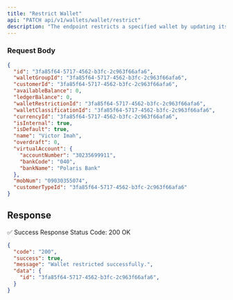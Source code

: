 ```yaml
---
title: "Restrict Wallet"
api: "PATCH api/v1/wallets/wallet/restrict"
description: "The endpoint restricts a specified wallet by updating its details."
---
```



### Request Body

```json
{
  "id": "3fa85f64-5717-4562-b3fc-2c963f66afa6",
  "walletGroupId": "3fa85f64-5717-4562-b3fc-2c963f66afa6",
  "customerId": "3fa85f64-5717-4562-b3fc-2c963f66afa6",
  "availableBalance": 0,
  "ledgerBalance": 0,
  "walletRestrictionId": "3fa85f64-5717-4562-b3fc-2c963f66afa6",
  "walletClassificationId": "3fa85f64-5717-4562-b3fc-2c963f66afa6",
  "currencyId": "3fa85f64-5717-4562-b3fc-2c963f66afa6",
  "isInternal": true,
  "isDefault": true,
  "name": "Victor Imah",
  "overdraft": 0,
  "virtualAccount": {
    "accountNumber": "30235699911",
    "bankCode": "040",
    "bankName": "Polaris Bank"
  },
  "mobNum": "09030355074",
  "customerTypeId": "3fa85f64-5717-4562-b3fc-2c963f66afa6"
}
```

## Response

✅ Success Response
Status Code: 200 OK

```json
{
  "code": "200",
  "success": true,
  "message": "Wallet restricted successfully.",
  "data": {
    "id": "3fa85f64-5717-4562-b3fc-2c963f66afa6",
  }
}
```
